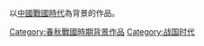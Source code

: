 以[[中國戰國時代|中國戰國時代]]為背景的作品。

{{中國歷史劃分類導航|背景作品}}

[[Category:春秋戰國時期背景作品|Category:春秋戰國時期背景作品]]
[[Category:战国时代|Category:战国时代]]